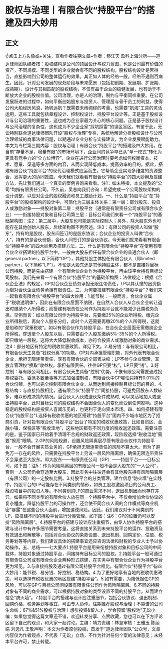 # 股权与治理丨有限合伙“持股平台”的搭建及四大妙用
## 正文
☝点击上方头像或+关注，查看作者往期文章~作者：蔡江天 盈科上海分所——道达律师团队编者按：股权结构是公司的顶层设计与权力蓝图，也是公司最有价值的资产，不同规模、不同类型的企业就会有不同的股权结构。股权结构设计是否得当，直接影响到公司的整体运行的效果。其正如人体的经络一般，经络不通则百病生。因此，针对公司发展的现处阶段与未来愿景（包括初创期、发展期、扩张期、成熟期），设计与其相匹配的股权结构，不仅有益于企业的稳健发展，也有助于不断放大企业的股权价值。公司治理，亦是人的治理，制约与平衡同样重要。在公司发展跃进的过程中，如何平衡创始股东与投资人、管理层与骨干员工的利益，使得公司大船经历风浪，扬帆远航？既需要未雨绸缪的考量，也需要“航海”工具的灵活运用，这些工具就包括章程设计、控制权设计、持股平台设计等。正是基于股权设计与公司治理的重要性，这也成为企业家最为关心的核心问题。正是基于股权设计与公司治理的复杂性，这也成为不少企业家“踩坑踩雷”的误区盲区。有鉴于此，无讼特别联合道达律师团队开设“股权与治理”专栏，系统地解读分析股权设计与公司治理领域的商事法律问题，以期通过专业分析与实操建议，为企业发展赋能助力。本文为专栏第三期内容：股权与治理丨有限合伙“持股平台”的搭建及四大妙用。在当前“存量不足，增量有限”的市场环境下，企业间的竞争早已从“单一模式”转化为更具有竞争力的“全方位博弈”，企业在进行公司治理时要考虑如何权衡资本、技术、愿景、渠道等多方面的内容，从而实现降低成本，提高效率的目的。据此，搭建有限合伙“持股平台”的现代治理模式应运而生，它帮助企业实现多维度的资源整合，发挥更大的协同效应。今天我们就看看有限合伙“持股平台”的四大妙用及搭建方法，先让我们通过一个真实的案例咨询来看看。注1：如未特指，本文提及的“公司”均指有限责任公司。不久前，吴总向我们咨询：希望完成一个公司股权架构的设计调整，以应对企业的股权融资和员工激励计划。一、什么是“持股平台”在“持股平台”的股权架构的设计中，可简化为三层主体关系：第一层：部分股东、投资人或激励对象——持股对象第二层：持股平台（通常是有限责任公司或有限合伙企业）——衔接持股对象和目标公司第三层：目标公司我们来看一个“持股平台”的基础架构图：注2：第二层中，大股东也可能是实际控制人；另外，除大股东外也可能存在其他创始人股东，后续架构图不再赘述。注3：有限公司的投资人叫做“股东”，持有的是股权，股东间签订的是股东协议；合伙企业的投资人叫做“合伙人”，持有的是合伙份额，合伙人间签订的是合伙协议。今天我们就来看看有限合伙“持股平台”的四大妙用及搭建方法。二、什么是有限合伙“持股平台”在使用有限合伙企业搭建的持股平台中，一般由大股东担任有限合伙企业的普通合伙人（即general partner，以下简称“GP”），其他持股主体担任有限合伙人（即limited partner，以下简称“LP”）。不论是大股东还是其他持股主体，都不是直接对目标公司持股，而是先由搭建一个有限合伙企业作为持股平台，再由该平台持有目标公司股权。我们先来看一个有限合伙“持股平台”的基础架构图：法律规定：根据《合伙企业法》的规定，GP对合伙企业债务承担无限连带责任，LP以其认缴的出资额为限对合伙企业债务承担有限责任。三、为何要搭建有限合伙“持股平台”？我们来一起看看有限合伙“持股平台”的四大妙用：1.能节税：一般而言，合伙企业属于“税收透明体”，因此在有限合伙层面不纳税，在自然人合伙人从合伙企业转让退出时缴纳个人所得税；而搭建有限责任公司作为持股平台就不能减少此类税务负担。举例而言：如以有限公司作为持股平台，先要缴25%的企业所得税，缴完企业所得税后，再向个人股东分红，此时个人还需要再缴20%的个人所得税，这就是俗称的“双重税收”。如以有限合伙作为持股平台，在合伙企业层面无需缴纳企业所得税，穿透至个人股东以后，只需要由个人股东缴纳5%-35%的个人所得税。即只缴纳一层税，这将大大降低税收成本，亦符合投资人或激励对象的商业需求。注4：部分地区有特定的税收优惠政策，详见下文。2.易分钱：与有限公司相比，有限合伙天生具备“钱权分离”的功能。GP对内承担管理职能，对外代表有限合伙企业，承担无限连带责任，享有有限合伙的全部表决权；LP不参与企业管理，其放弃管理权“换取”收益权，承担有限责任。往往GP只要“权”，LP只要“钱”。3.好控制：与有限公司相比，有限合伙天生具备“控制”优势。不像有限公司需要通过投票权委托、委派多数董事等方式加强控制权，有限合伙中GP哪怕只持有0.01%的合伙份额，也可以完全控制有限合伙企业，从而达到间接控制目标公司的目的。4.稳结构：与直接持股相比，通有限合伙“持股平台”间接持股，可避免因股东人数较多，难以形成决策的情况。当合伙人入伙或退伙条件成熟时, 可以灵活地加入或退出持股平台，此时目标公司的股权结构不会因合伙人的变化而受到任何影响。这种稳定的股权结构是投资人喜闻乐见的，也更利于走向资本市场。四、如何搭建有限合伙“持股平台”1.选择有税收优惠的地区搭建“持股平台”国内不少城市地区为了招商引资，针对投有限合伙“持股平台”出台了特定的税收优惠政策，比如自贸区、金融小镇、保税区等“税收洼地”，这些地区都有不同力度的税收返还政策。需要注意的是，鉴于国家已开始着手清理不合规的财政返还政策，现阶段选择“税收洼地”需要“擦亮”眼睛。2.GP的风险规避，设置风险隔离层尽管有限合伙仅作为持股平台，一般不会开展实质业务的，GP承担无限连带责任的风险不算太大。但为了避免万一存在的风险，只需要在持股平台上另设一层风险隔离层，确保无限连带责任不会穿透至大股东。即大股东——有限责任公司（GP）——持股平台——目标公司，如下图：注5：作为风险隔离层的有限公司一般不会是大股东的“一人公司”，否则一人公司仍会穿透至大股东，因此实务中往往还会有其他股东持有风险隔离层（有限公司）的一定股权比例。3.持股平台的分类管理，建立信息“防火墙”在实践中，持股平台的LP可能存在不同类别的情形，如员工股权激励项目的公司员工、融资项目中的投资人等。不同类别的LP的商业需求不同，退出机制因而也存在差异。如果将不同类型的有限合伙人放在同一个持股平台中，不仅会增加合伙协议的复杂程度，降低持股平台的可操作性，还会使不同合伙人间的合作模式等商业机密“暴露”在这些合伙人面前，增加道德风险。因此，我们建议对于不同类别的LP，应搭建不同的持股平台进行分类管理，如下图：注6：GP的位置仍可以安排“风险隔离层”。4.持股平台的搭建与设计应注重细节，由专人协作持股平台的搭建与设计中有许多细节需要考量，这将直接关系到未来持股平台的运作、投融资及有效退出和解散等，包括对合伙协议的条款设置、退出机制、回购定价、估值、税务筹划等等内容，我们建议具体的搭建事宜还应咨询法律和财税的专业人士予以协助操作。五、总结——七大要点1.持股平台是用来衔接持股对象和目标公司的中间载体，持股对象通过持股平台，间接持有目标公司的股权。2.持股平台一般可通过有限责任公司或有限合伙企业两种形式搭建，在实务中有限合伙企业作为持股平台更为常见。3.与直接持股及通过有限公司持股平台相比，有限合伙“持股平台”有四大妙用：能节税、易分钱、好控制、稳结构。4.为了更好地享有当地的税收优惠政策，可以选择有税收优惠的地区搭建“持股平台”。5.如有需要，为降低担任GP的风险，可以在GP与目标公司间设置有限责任公司作为风险隔离层。6.不同的持股对象有不同的商业需求，可以根据持股对象的类型设置不同的持股平台，从而建立信息“防火墙”。7.持股平台的搭建与设计应注重细节，包括合伙协议、退出机制、回购价格、税务筹划等事宜，可由专人协作。往期推荐股权与治理丨不靠谱的公司生命线：67%&51%股权与治理丨想引投资&留人才，学会预留“股权池”无讼小编：如果您觉得这篇文章还不错，欢迎转发分享、点赞收藏，您也可以在下方评论区留下自己的观点，和大家一起讨论。主编：靖力责编：林慧审核：王雅玉 陈丽娟 刘逸凡 王敬声明：本文为作者原创投稿，首发于“道达律师团队”公众号，文章内容仅为作者观点，不代表「无讼」立场，不作为针对任何个案的法律意见；未经本平台许可，禁止转载。